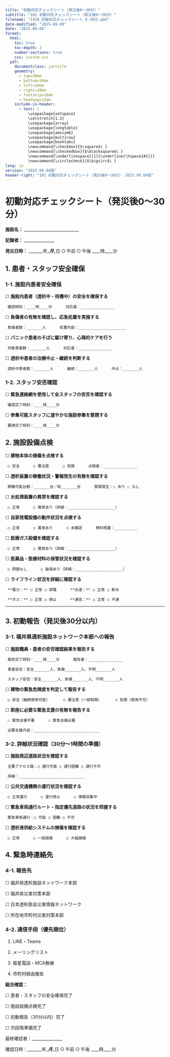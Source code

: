 ```yaml
---
title: "初動対応チェックシート（発災後0～30分）"
subtitle: "101 初動対応チェックシート（発災後0～30分）"
filename: "1410_初動対応チェックシート_0-30分.qmd"
date-modified: "2025-09-09"
date: "2025-09-08"
format: 
  html:
    toc: true
    toc-depth: 3
    number-sections: true
    css: custom.css
  pdf:
    documentclass: jarticle
    geometry: 
      - top=30mm
      - bottom=30mm  
      - left=20mm
      - right=20mm
      - footskip=18mm
      - headsep=12mm
    include-in-header:
      - text: |
          \usepackage{setspace}
          \setstretch{1.3}
          \usepackage{array}
          \usepackage{longtable}
          \usepackage{amssymb}
          \usepackage{multirow}
          \usepackage{booktabs}
          \newcommand{\checkbox}{$\square$\ }
          \newcommand{\checkedbox}{$\blacksquare$\ }
          \newcommand{\underlinespace}[1]{\underline{\hspace{#1}}}
          \newcommand{\circlecheck}{$\bigcirc$\ }
lang: ja
version: "2025.09.04版"
header-right: "101 初動対応チェックシート（発災後0～30分） 2025.09.04版"
---
```



# 初動対応チェックシート（発災後0～30分）



**施設名：** ___________________________



**記録者：** _______________



**発災日時：** _______年____月____日      ○ 午前      ○ 午後      ____時____分



## 1. 患者・スタッフ安全確保

### 1-1. 施設内患者安全確保

☐ **施設内患者（透析中・待機中）の安全を確保する**

     確認時刻：____時____分      対応者：_______________



☐ **負傷者の有無を確認し、応急処置を実施する**

     負傷者数：_______人      処置内容：_____________________



☐ **パニック患者のそばに駆け寄り、心理的ケアを行う**

     対象患者数：_______人      対応者：_______________



☐ **透析中患者の治療中止・継続を判断する**

     透析中患者数：_______人      継続：_______人      中止：_______人



### 1-2. スタッフ安否確認

☐ **緊急連絡網を使用して全スタッフの安否を確認する**

     確認完了時刻：____時____分



☐ **参集可能スタッフに速やかな施設参集を要請する**

     要請完了時刻：____時____分



## 2. 施設設備点検

☐ **建物本体の損傷を点検する**

     ○ 安全      ○ 要注意      ○ 危険      点検者：_______________



☐ **透析装置の稼働状況・警報発生の有無を確認する**

     稼働可能台数：_______台／総_______台      警報発生：☐ あり ☐ なし



☐ **水処理装置の異常を確認する**

     ○ 正常      ○ 異常あり（詳細：_____________________）



☐ **自家発電設備の動作状況を点検する**

     ○ 正常      ○ 異常あり      ○ 未確認      燃料残量：__________



☐ **医療ガス設備を確認する**

     ○ 正常      ○ 異常あり（詳細：_____________________）



☐ **医薬品・医療材料の保管状況を確認する**

     ○ 問題なし      ○ 破損あり（詳細：_____________________）



☐ **ライフライン状況を詳細に確認する**

     **電力：** ○ 正常 ○ 停電      **水道：** ○ 正常 ○ 断水

     **ガス：** ○ 正常 ○ 停止      **通信：** ○ 正常 ○ 不通





---


## 3. 初動報告（発災後30分以内）

### 3-1. 福井県透析施設ネットワーク本部への報告

☐ **施設職員・患者の安否確認結果を報告する**

     報告完了時刻：____時____分      報告者：_______________

     患者安否：安全_______人、負傷_______人、不明_______人

     スタッフ安否：安全_______人、負傷_______人、不明_______人



☐ **建物の緊急危険度を判定して報告する**

     ○ 安全（継続使用可能）      ○ 要注意（一部制限）      ○ 危険（使用不可）



☐ **即座に必要な緊急支援の有無を報告する**

     ☐ 緊急支援不要      ☐ 緊急支援必要

     必要支援内容：_____________________________



### 3-2. 詳細状況確認（30分～1時間の準備）

☐ **施設周辺道路状況を確認する**

     主要アクセス路：○ 通行可能 ○ 通行困難 ○ 通行不可

     詳細：_____________________________



☐ **公共交通機関の運行状況を確認する**

     ○ 正常運行      ○ 運行停止      ○ 情報収集中



☐ **緊急車両通行ルート・指定優先道路の状況を把握する**

     緊急車両通行：○ 可能 ○ 困難 ○ 不可



☐ **透析液供給システムの損傷を確認する**

     ○ 正常      ○ 一部損傷      ○ 大幅損傷



## 4. 緊急時連絡先

### 4-1. 報告先
☐ 福井県透析施設ネットワーク本部

☐ 福井県災害対策本部

☐ 日本透析医会災害情報ネットワーク

☐ 所在地市町村災害対策本部

### 4-2. 通信手段（優先順位）
1. LINE・Teams

2. メーリングリスト

3. 衛星電話・MCA無線

4. 市町村経由報告



**総合確認：**

☐ 患者・スタッフの安全確保完了

☐ 施設設備点検完了

☐ 初動報告（30分以内）完了

☐ 次段階準備完了



最終確認者：_______________

確認日時：_______年____月____日      ○ 午前      ○ 午後      ____時____分